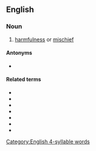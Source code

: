 ==English==

===Noun===
{{en-noun|~}}

# [[harmfulness]] or [[mischief]]

====Antonyms====
* {{l|en|beneficence}}

====Related terms====
* {{l|en|maleficent}}
* {{l|en|malfeasance}}
* {{l|en|misfeasance}}
* {{l|en|malefactor}}
* {{l|en|nonfeasance}}
* {{l|en|malfeasant}}
* {{l|en|feasance}}

[[Category:English 4-syllable words]]